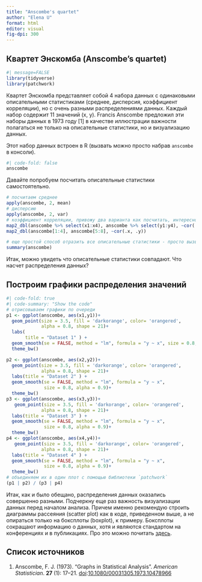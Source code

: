 ```yaml
---
title: "Anscombe's quartet"
author: "Elena U"
format: html
editor: visual
fig-dpi: 300
---
```


## Квартет Энскомба (Anscombe's quartet)

```r
#| message=FALSE
library(tidyverse)
library(patchwork)
```

Квартет Энскомба представляет собой 4 набора данных с одинаковыми описательными статистиками (среднее, дисперсия, коэффициент корреляции), но с очень разными распределениями данных. Каждый набор содержит 11 значений (x, y). Francis Anscombe предложил эти наборы данных в 1973 году \[1\] в качестве иллюстрации важности полагаться не только на описательные статистики, но и визуализацию данных.

Этот набор данных встроен в R (вызвать можно просто набрав `anscombe` в консоли).

```r
#| code-fold: false
anscombe
```

Давайте попробуем посчитать описательные статистики самостоятельно.

```r
# посчитаем среднее
apply(anscombe, 2, mean)
# дисперсию
apply(anscombe, 2, var)
# коэффициент корреляции, привожу два варианта как посчитать, интересно, какой кажется проще
map2_dbl(anscombe %>% select(x1:x4), anscombe %>% select(y1:y4), ~cor(.x, .y))
map2_dbl(anscombe[1:4], anscombe[5:8], ~cor(.x, .y))

# еще простой способ отразить все описательные статистики - просто вызвать функцию summary
summary(anscombe)
```

Итак, можно увидеть что описательные статистики совпадают. Что насчет распределения данных?

## Построим графики распределения значений

```r
#| code-fold: true
#| code-summary: "Show the code"
# отрисовываем графики по очереди
p1 <- ggplot(anscombe, aes(x1,y1))+
  geom_point(size = 3.5, fill = 'darkorange', color= 'orangered', 
             alpha = 0.8, shape = 21)+
  labs(
       title = "Dataset 1" ) +
  geom_smooth(se = FALSE, method = "lm", formula = "y ~ x", size = 0.8, alpha = 0.9)+
  theme_bw()

p2 <- ggplot(anscombe, aes(x2,y2))+
  geom_point(size = 3.5, fill = 'darkorange', color= 'orangered', 
             alpha = 0.8, shape = 21)+
  labs(title = "Dataset 2" ) +
  geom_smooth(se = FALSE, method = "lm", formula = "y ~ x", 
              size = 0.8, alpha = 0.9)+
  theme_bw()
p3 <- ggplot(anscombe, aes(x3,y3))+
   geom_point(size = 3.5, fill = 'darkorange', color= 'orangered', 
             alpha = 0.8, shape = 21)+
  labs(title = "Dataset 3" ) +
  geom_smooth(se = FALSE, method = "lm", formula = "y ~ x", 
              size = 0.8, alpha = 0.9)+
  theme_bw()
p4 <- ggplot(anscombe, aes(x4,y4))+
   geom_point(size = 3.5, fill = 'darkorange', color= 'orangered', 
             alpha = 0.8, shape = 21)+
  labs(title = "Dataset 4" ) +
  geom_smooth(se = FALSE, method = "lm", formula = "y ~ x", 
              size = 0.8, alpha = 0.9)+
  theme_bw()
# объединяем их в один плот с помощью библиотеки `patchwork`
(p1 | p2) / (p3 | p4)

```

Итак, как и было обещано, распределения данных оказались совершенно разными. Подчеркну еще раз важность визуализации данных перед началом анализа. Причем именно рекомендую строить диаграммы рассеяния (scatter plot) как в коде, приведенном выше, а не опираться только на боксплоты (boxplot), к примеру. Боксплоты сокращают информацию о данных, хотя и являются стандартом на конференциях и в публикациях. Про это можно почитать [здесь](https://nightingaledvs.com/ive-stopped-using-box-plots-should-you/).

## Список источников

1.  Anscombe, F. J. (1973). "Graphs in Statistical Analysis". *American Statistician*. **27** (1): 17--21. [doi](https://en.wikipedia.org/wiki/Doi_(identifier) "Doi (identifier)"):[10.1080/00031305.1973.10478966](https://doi.org/10.1080%2F00031305.1973.10478966)
